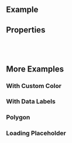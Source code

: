 
<Meta of={ComponentStories} />

<DocsHeader />

## Example

<Canvas of={ComponentStories.Default} />

## Properties

<ControlsWithNote of={ComponentStories.Default} />

<br />
<br />

## More Examples

### With Custom Color

<Canvas of={ComponentStories.WithCustomColor} />

### With Data Labels

<Canvas of={ComponentStories.WithDataLabels} />

### Polygon

<Canvas of={ComponentStories.Polygon} />

### Loading Placeholder

<Canvas of={ComponentStories.LoadingPlaceholder} />

<TooltipStory of={ComponentStories.WithCustomTooltipConfig} />

<Footer />
